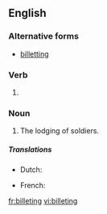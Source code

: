 ==English==

===Alternative forms===
* {{qualifier|UK|archaic}} [[billetting]]

===Verb===
{{head|en|present participle}}

# {{present participle of|billet|lang=en|nocat=1}}

===Noun===
{{en-noun}}

# The lodging of soldiers.

=====Translations=====
{{trans-top|The lodging of soldiers}}
* Dutch:{{t+|nl|inkwartieren}}
{{trans-mid}}
* French:{{t+|fr|cantonnement|m}}
{{trans-bottom}}
[[fr:billeting]]
[[vi:billeting]]